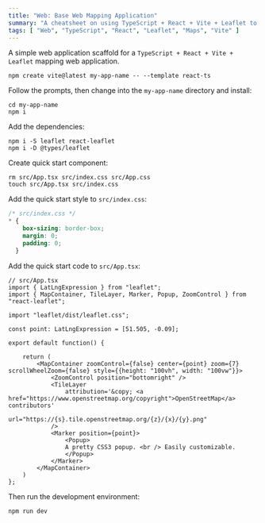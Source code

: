 ```yaml
---
title: "Web: Base Web Mapping Application"
summary: "A cheatsheet on using TypeScript + React + Vite + Leaflet to create Mapping Applications for the Web."
tags: [ "Web", "TypeScript", "React", "Leaflet", "Maps", "Vite" ]
---
```





<Gallery source={Screenshot} />

A simple web application scaffold for a `TypeScript + React + Vite + Leaflet` mapping web application.

```shell
npm create vite@latest my-app-name -- --template react-ts
```

Follow the prompts, then change into the `my-app-name` directory and install:

```shell
cd my-app-name
npm i
```

Add the dependencies:

```shell
npm i -S leaflet react-leaflet
npm i -D @types/leaflet
```


Create quick start component:


```shell
rm src/App.tsx src/index.css src/App.css
touch src/App.tsx src/index.css
```

Add the quick start style to `src/index.css`:

```css
/* src/index.css */
* {
    box-sizing: border-box;
    margin: 0;
    padding: 0;
  }

```

Add the quick start code to `src/App.tsx`:

```tsx
// src/App.tsx
import { LatLngExpression } from "leaflet";
import { MapContainer, TileLayer, Marker, Popup, ZoomControl } from "react-leaflet";

import "leaflet/dist/leaflet.css";

const point: LatLngExpression = [51.505, -0.09];

export default function() {

    return (
        <MapContainer zoomControl={false} center={point} zoom={7} scrollWheelZoom={false} style={{height: "100vh", width: "100vw"}}>
            <ZoomControl position="bottomright" />
            <TileLayer
                attribution='&copy; <a href="https://www.openstreetmap.org/copyright">OpenStreetMap</a> contributors'
                url="https://{s}.tile.openstreetmap.org/{z}/{x}/{y}.png"
            />
            <Marker position={point}>
                <Popup>
                A pretty CSS3 popup. <br /> Easily customizable.
                </Popup>
            </Marker>
        </MapContainer>
    )
};
```

Then run the development environment:

```shell
npm run dev
```